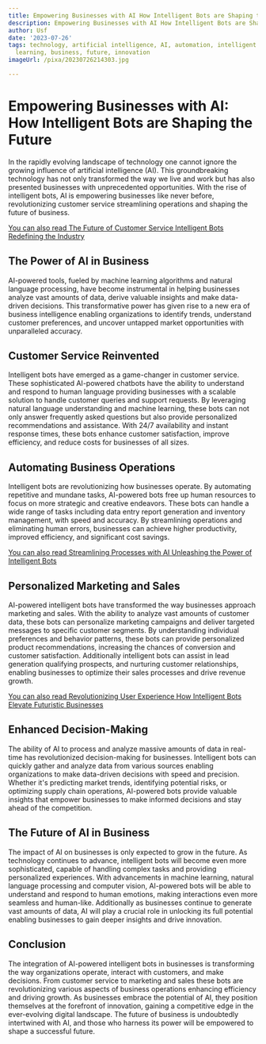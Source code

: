 ```yaml
---
title: Empowering Businesses with AI How Intelligent Bots are Shaping the Future
description: Empowering Businesses with AI How Intelligent Bots are Shaping the Future
author: Usf
date: '2023-07-26'
tags: technology, artificial intelligence, AI, automation, intelligent bots, machine
  learning, business, future, innovation
imageUrl: /pixa/20230726214303.jpg

---
```

# Empowering Businesses with AI: How Intelligent Bots are Shaping  the Future

In the rapidly evolving landscape of technology  one cannot ignore the growing influence of artificial intelligence (AI).  This groundbreaking technology has not only transformed the  way we live  and  work  but has also presented businesses with unprecedented opportunities. With the rise of intelligent bots, AI is empowering businesses like never  before,  revolutionizing customer service streamlining operations and shaping the future of business.

[You can also read The Future of Customer Service Intelligent Bots Redefining the Industry](The%20Future%20of%20Customer%20Service%20Intelligent%20Bots%20Redefining%20the%20Industry)


## The Power of AI in Business
AI-powered tools, fueled by machine learning algorithms  and natural  language processing, have become instrumental in helping  businesses analyze vast amounts of data, derive valuable insights  and make  data-driven decisions. This transformative power has given rise to a new  era  of business intelligence enabling organizations to identify trends, understand customer  preferences, and uncover untapped market opportunities with unparalleled accuracy.

## Customer Service Reinvented
Intelligent bots have emerged as a game-changer in customer service.  These sophisticated AI-powered  chatbots have  the ability to understand and respond to human language providing businesses with a scalable  solution to handle customer queries and support requests. By leveraging natural language understanding and  machine learning, these bots  can  not only answer  frequently asked questions but also provide personalized recommendations and assistance. With 24/7 availability and  instant response times, these bots enhance customer  satisfaction, improve efficiency, and reduce costs for businesses of all sizes.

## Automating Business Operations
Intelligent bots are revolutionizing  how businesses operate. By automating  repetitive  and mundane tasks, AI-powered bots free up human resources to focus on more strategic and creative endeavors. These bots can handle a wide range of tasks including  data entry report generation  and inventory management, with speed and accuracy.  By streamlining operations and eliminating human errors,  businesses can achieve higher productivity, improved efficiency, and  significant cost savings.

[You can also read Streamlining Processes with AI Unleashing the Power of Intelligent Bots](Streamlining%20Processes%20with%20AI%20Unleashing%20the%20Power%20of%20Intelligent%20Bots)


## Personalized Marketing and Sales
AI-powered intelligent bots have transformed the  way businesses approach marketing and sales. With the  ability to analyze vast amounts of  customer data, these bots  can personalize marketing  campaigns  and deliver targeted messages to specific customer segments. By understanding individual preferences  and behavior patterns, these bots can provide personalized product recommendations, increasing the chances of conversion and customer satisfaction. Additionally intelligent bots can assist in lead generation qualifying prospects, and nurturing  customer relationships, enabling  businesses to optimize their sales processes and drive revenue growth.

[You can also read Revolutionizing User Experience How Intelligent Bots Elevate Futuristic Businesses](Revolutionizing%20User%20Experience%20How%20Intelligent%20Bots%20Elevate%20Futuristic%20Businesses)


## Enhanced Decision-Making
The ability of AI to process and analyze massive amounts of data in real-time has revolutionized decision-making for businesses. Intelligent bots  can quickly gather and analyze  data from various sources enabling organizations to make data-driven decisions with speed and precision. Whether it's predicting market trends, identifying  potential risks, or optimizing supply chain operations, AI-powered bots provide valuable insights  that empower businesses to  make informed decisions and stay  ahead of the competition.

##  The Future of AI  in Business
The impact of AI on businesses  is only expected to grow in the future. As technology continues to advance, intelligent bots  will become even more sophisticated, capable  of handling complex tasks  and providing personalized experiences. With advancements in machine learning, natural language processing and computer vision, AI-powered bots  will be able to understand and respond to human emotions, making interactions even more seamless and human-like. Additionally as businesses continue to generate vast amounts of data, AI will play a  crucial role in unlocking its full potential enabling businesses to gain  deeper insights and drive  innovation.

## Conclusion
The  integration of AI-powered intelligent  bots  in businesses is  transforming the way organizations operate, interact with customers, and make  decisions. From customer service to marketing and sales these bots  are revolutionizing various aspects of business operations enhancing efficiency and driving growth. As businesses embrace the potential of AI, they position themselves at the forefront of innovation,  gaining a competitive edge in the ever-evolving digital landscape. The future of business is undoubtedly intertwined with AI, and those who harness its power will be empowered to shape a successful future.